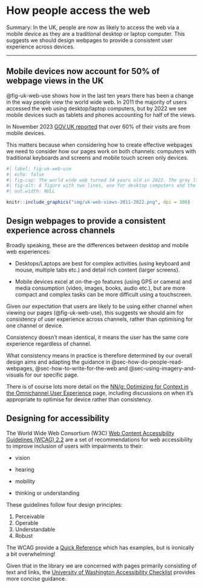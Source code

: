 # How people access the web {#sec-how-people-access-the-web}

[Summary:]{.highlight} In the UK, people are now as likely to access the web via a mobile device as they are a traditional desktop or laptop computer. This suggests we should design webpages to provide a consistent user experience across devices.

------------------------------------------------------------------------

## Mobile devices now account for 50% of webpage views in the UK {#sec-mobile-devices-now-account-for-50-of-webpage-views-in-the-uk}

@fig-uk-web-use shows how in the last ten years there has been a change in the way people view the world wide web. In 2011 the majority of users accessed the web using desktop/laptop computers, but by 2022 we see mobile devices such as tablets and phones accounting for half of the views.

In November 2023 [GOV.UK reported](https://insidegovuk.blog.gov.uk/2023/11/01/a-bold-new-look-for-the-gov-uk-homepage/) that over 60% of their visits are from mobile devices.

This matters because when considering how to create effective webpages we need to consider how our pages work on both channels: computers with traditional keyboards and screens and mobile touch screen only devices.

```r
#| label: fig-uk-web-use 
#| echo: false 
#| fig-cap: The world wide web turned 34 years old in 2023. The grey line shows the share of web views in the UK from desktop computers and the red line shows the share of web views in the UK from mobile devices. 
#| fig-alt: A figure with two lines, one for desktop computers and the other for mobile devices showing how views of the world wide web changed in the UK from mostly desktop devices in 2011 to 50% desktop and 50% mobile devices by 2022.
#| out.width: NULL

knitr::include_graphics("img/uk-web-views-2011-2022.png", dpi = 300)
```

## Design webpages to provide a consistent experience across channels {#sec-design-webpages-to-provide-a-consistent-experience-across-channels}

Broadly speaking, these are the differences between desktop and mobile web experiences:

-   Desktops/Laptops are best for complex activities (using keyboard and mouse, multiple tabs etc.) and detail rich content (larger screens).

-   Mobile devices excel at on-the-go features (using GPS or camera) and media consumption (video, images, books, audio etc.), but are more compact and complex tasks can be more difficult using a touchscreen.

Given our expectation that users are likely to be using either channel when viewing our pages (@fig-uk-web-use), this suggests we should aim for consistency of user experience across channels, rather than optimising for one channel or device.

Consistency doesn't mean identical, it means the user has the same core experience regardless of channel.

What consistency means in practice is therefore determined by our overall design aims and adapting the guidance in @sec-how-do-people-read-webpages, @sec-how-to-write-for-the-web and @sec-using-imagery-and-visuals for our specific page.

There is of course lots more detail on the [NN/g: Optimizing for Context in the Omnichannel User Experience](https://www.nngroup.com/articles/context-specific-cross-channel/) page, including discussions on when it's appropriate to optimise for device rather than consistency.

## Designing for accessibility {#sec-designing-for-accessibility}

The World Wide Web Consortium (W3C) [Web Content Accessibility Guidelines (WCAG) 2.2](https://www.w3.org/TR/WCAG22/) are a set of recommendations for web accessibility to improve inclusion of users with impairments to their:

-   vision

-   hearing

-   mobility

-   thinking or understanding

These guidelines follow four design principles:

1.  Perceivable
2.  Operable
3.  Understandable
4.  Robust

The WCAG provide a [Quick Reference](https://www.w3.org/WAI/WCAG22/quickref/) which has examples, but is ironically a bit overwhelming!

Given that in the library we are concerned with pages primarily consisting of text and links, the [University of Washington Accessibility Checklist](https://www.washington.edu/accesstech/checklist/) provides more concise guidance.

